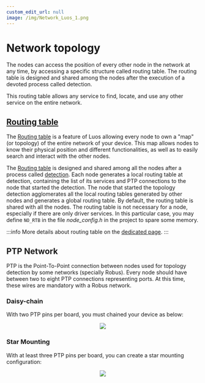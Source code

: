 ```yaml
---
custom_edit_url: null
image: /img/Network_Luos_1.png
---
```



# Network topology

The nodes can access the position of every other node in the network at any time, by accessing a specific structure called routing table. The routing table is designed and shared among the nodes after the execution of a devoted process called detection.

This routing table allows any service to find, locate, and use any other service on the entire network.

## [Routing table](/docs/luos-technology/services/routing-table)

The [Routing table](/docs/luos-technology/services/routing-table) is a feature of Luos allowing every <Tooltip def={customFields.node_def}>node</Tooltip> to own a "map" (or topology) of the entire network of your device. This map allows nodes to know their physical position and different functionalities, as well as to easily search and interact with the other nodes.

The [Routing table](/docs/luos-technology/services/routing-table) is designed and shared among all the nodes after a process called [detection](/docs/luos-technology/services/routing-table). Each node generates a local routing table at detection, containing the list of its services and PTP connections to the node that started the detection. The node that started the topology detection agglomerates all the local routing tables generated by other nodes and generates a global routing table. By default, the routing table is shared with all the nodes.
The routing table is not necessary for a node, especially if there are only driver services. In this particular case, you may define `NO_RTB` in the file *node_config.h* in the project to spare some memory. 

:::info
More details about routing table on the [dedicated page](/docs/luos-technology/services/routing-table).
:::

## PTP Network

PTP is the Point-To-Point connection between nodes used for topology detection by some networks (specially Robus). Every node should have between two to eight PTP connections representing ports. At this time, these wires are mandatory with a Robus network.

### Daisy-chain

With two PTP pins per board, you must chained your device as below:

<div align="center">
  <Image src="/img/daisy_chain.svg" darkSrc="/img/daisy_chain_white.svg" />
</div>

### Star Mounting

With at least three PTP pins per board, you can create a star mounting configuration:

<div align="center">
  <Image src="/img/star_mounting.svg" darkSrc="/img/star_mounting_white.svg" />
</div>
